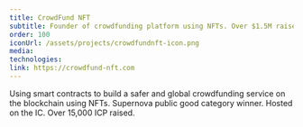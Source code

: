 ```yaml
---
title: CrowdFund NFT
subtitle: Founder of crowdfunding platform using NFTs. Over $1.5M raised. a16z/Polychain.
order: 100
iconUrl: /assets/projects/crowdfundnft-icon.png
media:
technologies:
link: https://crowdfund-nft.com
---
```

Using smart contracts to build a safer and global crowdfunding service on the blockchain using NFTs. Supernova public good category winner. Hosted on the IC. Over 15,000 ICP raised.
